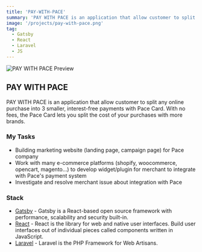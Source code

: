 ```yaml
---
title: 'PAY-WITH-PACE'
summary: 'PAY WITH PACE is an application that allow customer to split any online purchase into 3 smaller, interest-free payments with Pace Card. With no fees, the Pace Card lets you split the cost of your purchases with more brands.'
image: '/projects/pay-with-pace.png'
tag:
  - Gatsby
  - React
  - Laravel
  - JS
---
```


![PAY WITH PACE Preview](/projects/pay-with-pace.png)

## PAY WITH PACE

PAY WITH PACE is an application that allow customer to split any online purchase into 3 smaller, interest-free payments with Pace Card. With no fees, the Pace Card lets you split the cost of your purchases with more brands.

### My Tasks

- Building marketing website (landing page, campaign page) for Pace company
- Work with many e-commerce platforms (shopify, woocommerce, opencart, magento...) to develop widget/plugin for merchant to integrate with Pace's payment system
- Investigate and resolve merchant issue about integration with Pace

### Stack

- [Gatsby](https://www.gatsbyjs.com/) - Gatsby is a React-based open source framework with performance, scalability and security built-in.
- [React](https://react.dev/) - React is the library for web and native user interfaces. Build user interfaces out of individual pieces called components written in JavaScript.
- [Laravel](https://laravel.com/) - Laravel is the PHP Framework for Web Artisans.
